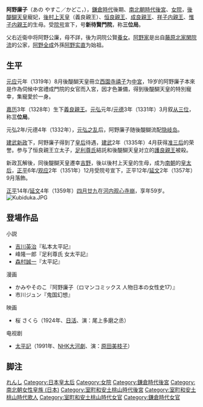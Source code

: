 {{東亞女性歷史人物
|名稱 =阿野 廉子
|身份 =
|國家 =日本
|屆數 =
|最高職務 =
|前任 = 
|繼任 = 
|畫像=[[File:Ano_Renshi.jpg|200px]]
|說明=阿野廉子像（『先進繍像玉石雑誌』）
|姓=
|名=
|姓名=
|字=
|官職 =
|封爵 =
|职业 =
|位號=上臈女房→[[皇太后|皇太后]]
|位階
|御稱號 =<!--日本皇族之稱號-->
|宮號1 =<!--日本皇族之宮號-->
|宮號2 =<!--朝鮮王族之宮號-->
|封地 =
|神號 =
|尊號 =
|族裔 = 
|旗籍 =<!--清朝旗人專用-->
|氏族 =
|府邸 =
|世系 = 
|初名 =
|乳名 =<!--日本、朝鮮、琉球以外人物用-->
|幼名 =<!--日本人用-->
|兒名 =<!--朝鮮人用-->
|童名 =<!--琉球人用-->
|小字=
|號=
|法號=
|院號=[[女院|新待賢門院]]
|其他名號=
|出生年=[[正安|正安]]3年（1301年）
|出生地=
|婚年=
|逝世年=[[正平_(日本)|正平]]14年/[[延文|延文]]4年[[四月廿九|四月廿九]]（1359年5月26日）） 
|逝世地=
|諡號=
|墳墓=
|父親=父：[[阿野公廉|阿野公廉]]<br />養父：[[洞院公賢|洞院公賢]]
|嫡母=
|母親=
|夫=[[後醍醐天皇|後醍醐天皇]]
|婚姻名份=
|夫之父=
|夫之母=
|夫之嫡母=
|兄弟=
|姊妹=
|嫡兄弟=
|嫡姊妹=
|庶兄弟=
|庶姊妹=
|同胞兄弟=
|同胞姊妹=
|異母兄弟=
|異母姊妹=
|異父兄弟=
|異父姊妹=
|繼兄弟=
|繼姊妹=
|子=[[後村上天皇|後村上天皇]]<br />[[恒良親王|恒良親王]]<br />[[成良親王|成良親王]]
|女=[[祥子内親王|祥子内親王]]<br />[[惟子内親王|惟子内親王]]
|養子=
|養女=
|繼女=
|其他親屬 =
|經歷 = 
|著作 =
|注釋=
}}
'''阿野廉子'''（あの やすこ／かどこ，{{bd|1301年||1359年|5月26日|}}），[[鎌倉時代|鎌倉時代]]後期、[[南北朝時代_(日本)|南北朝時代]][[後宮|後宮]]、[[女院|女院]]，[[後醍醐天皇|後醍醐天皇]]寵妃，[[後村上天皇|後村上天皇]]（義良親王）、[[恒良親王|恒良親王]]、[[成良親王|成良親王]]、[[祥子内親王|祥子内親王]]、[[惟子内親王|惟子内親王]]的生母。受[[院号|院号]]宣下，号'''新待賢門院'''，称'''三位局'''。

父右近衛中将阿野公廉，母不詳，後为洞院公賢[[養女|養女]]。[[阿野家|阿野家]]是出自[[藤原北家|藤原北家]][[閑院流|閑院流]]的公家，[[阿野全成|阿野全成]]外孫[[阿野实直|阿野实直]]为始祖。
== 生平 ==
[[元应|元应]]元年（1319年）8月後醍醐天皇冊立[[西園寺禧子|西園寺禧子]]为[[中宮|中宮]]，19岁的阿野廉子本來是作為伺候中宮禮成門院的女官而入宮，因才色兼備，得到後醍醐天皇的特別寵幸，集寵愛於一身。

[[嘉历|嘉历]]3年（1328年）生下[[後村上天皇|義良親王]]。[[元弘|元弘]]元年/[[元德|元德]]3年（1331年）3月叙[[从三位|从三位]]，称'''三位局'''。

元弘2年/元德4年（1332年），[[元弘之乱|元弘之乱]]后，阿野廉子随後醍醐流配[[隐岐岛|隐岐岛]]。

[[建武新政|建武新政]]下，阿野廉子得到了[[皇后|皇后]]待遇，[[建武_(日本)|建武]]2年（1335年）4月获得[[准后|准三后]]的荣誉。参与了恒良親王立太子，[[足利尊氏|足利尊氏]]結託和後醍醐天皇对立的[[護良親王|護良親王]]被殺。

新政瓦解後，同後醍醐天皇遷幸[[吉野|吉野]]，後以後村上天皇的生母，成为[[南朝_(日本)|南朝]]的[[皇太后|皇太后]]，[[正平_(日本)|正平]]6年/[[观应|观应]]2年（1351年）12月受院号宣下，正平12年/[[延文|延文]]2年（1357年）9月落飾。

[[正平_(日本)|正平]]14年/[[延文|延文]]4年（1359年）[[四月廿九|四月廿九]]在[[河内国|河内]][[观心寺|观心寺]][[崩|崩]]，享年59岁。
[[File:Kubiduka.JPG|thumb]]

== 登場作品 ==
; 小説
* [[吉川英治|吉川英治]]『私本太平記』
* 峰隆一郎『足利尊氏 女太平記』
* [[森村誠一|森村誠一]]『太平記』

; 漫画
* かみやそのこ『阿野廉子（ロマンコミックス 人物日本の女性史17）』
* 市川ジュン『鬼国幻想』

; 映画
* 桜 さくら（1924年、[[日活|日活]]、演：尾上多磨之丞）

; 电视剧
* [[太平記_(大河劇)|太平記]]（1991年、[[NHK大河劇|NHK大河劇]]、演：[[原田美枝子|原田美枝子]]）

== 脚注 ==
{{Reflist}}
{{室町和安土桃山時代皇后}}
{{DEFAULTSORT:あの れんし}}
[[Category:阿野家|れんし]]
[[Category:日本皇太后|Category:日本皇太后]]
[[Category:女院|Category:女院]]
[[Category:鎌倉時代後宮|Category:鎌倉時代後宮]]
[[Category:南北朝女性皇族_(日本)|Category:南北朝女性皇族 (日本)]]
[[Category:室町和安土桃山時代後宮|Category:室町和安土桃山時代後宮]]
[[Category:室町和安土桃山時代歌人|Category:室町和安土桃山時代歌人]]
[[Category:室町和安土桃山時代女官|Category:室町和安土桃山時代女官]]
[[Category:鎌倉時代女官|Category:鎌倉時代女官]]